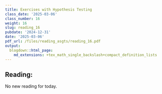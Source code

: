 ```yaml
---
title: Exercises with Hypothesis Testing
class_date: '2025-03-06'
class_number: 16
weight: 16
slug: reading_16
pubdate: '2024-12-31'
date: '2025-03-06'
pdf_url: /files/reading_asgts/reading_16.pdf
output:
  blogdown::html_page:
    md_extensions: +tex_math_single_backslash+compact_definition_lists
---
```

## Reading:

No new reading for today.
